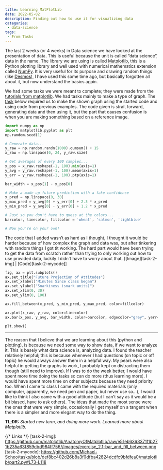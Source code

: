 ```yaml
---
title: Learning MatPlotLib
date: 2022-05-02
description: Finding out how to use it for visualizing data
categories: 
 - data-science
tags: 
 - From Tasks
---
```


The last 2 weeks (or 4 weeks) in Data science we have looked at the presentation of data. This is useful because the unit is called “data science”, data in the name. The library we are using is called [Matplotlib](https://matplotlib.org/), this is a Python plotting library and well used with numerical mathematics extension called [NumPy](https://numpy.org/). It is very useful for its purpose and drawing random things (like [Desmos](http://desmos.com)), I have used this some time ago, but basically forgotten all about it, but now understand the basics again.

We had some tasks we were meant to complete; they were made from the [tutorials from matplotlib](https://github.com/matplotlib/AnatomyOfMatplotlib). We had tasks mainly to make a type of graph. The [task](https://github.com/matplotlib/AnatomyOfMatplotlib/blob/master/AnatomyOfMatplotlib-Part2-Plotting_Methods_Overview.ipynb) below required us to make the shown graph using the started code and using code from previous examples. The code given is strait forward, generating data and then using it, but the part that causes confusion is when you are making something based on a reference image.

```python
import numpy as np
import matplotlib.pyplot as plt
np.random.seed(1)

# Generate data...
y_raw = np.random.randn(1000).cumsum() + 15
x_raw = np.linspace(0, 24, y_raw.size)

# Get averages of every 100 samples...
x_pos = x_raw.reshape(-1, 100).min(axis=1)
y_avg = y_raw.reshape(-1, 100).mean(axis=1)
y_err = y_raw.reshape(-1, 100).ptp(axis=1)

bar_width = x_pos[1] - x_pos[0]

# Make a made up future prediction with a fake confidence
x_pred = np.linspace(0, 30)
y_max_pred = y_avg[0] + y_err[0] + 2.3 * x_pred
y_min_pred = y_avg[0] - y_err[0] + 1.2 * x_pred

# Just so you don't have to guess at the colors...
barcolor, linecolor, fillcolor = 'wheat', 'salmon', 'lightblue'

# Now you're on your own!
```

The code that I added wasn’t as hard as I thought, I thought it would be harder because of how complex the graph and data was, but after tinkering with random things I got tit working. The hard part would have been trying to get the data from scratch rather than trying to only working out how to use provided data, luckily I didn't have to worry about that. [[Image][task-2-img] | [Code][task-2-mycode]]

```python
fig, ax = plt.subplots()
ax.set_title("Future Projection of Attitudes")
ax.set_xlabel("Minutes Since class began")
ax.set_ylabel("Snarkiness (snark units)")
ax.set_xlim(0, 30)
ax.set_ylim(0, 100)

ax.fill_between(x_pred, y_min_pred, y_max_pred, color=fillcolor)

ax.plot(x_raw, y_raw, color=linecolor)
ax.bar(x_pos, y_avg, bar_width, color=barcolor, edgecolor="grey", yerr=y_err, ecolor="grey", capsize=5, align="edge")

plt.show()
```

---

The reason that I believe that we are learning about this (python and plotting), is because we need some way to show data, if we want to analyze it. This is basely what data science is, analyzing data. I found the teacher relatively helpful; this is because whenever I had questions (on topic or off topic) he would always answer them in a helpful way. My pears were also helpful in getting the graphs to work, I probably kept on distracting them though (still need to improve). If I was to do the week better, I would have spent more time doing the tasks so can do more (thus learning more). I would have spent more time on other subjects because they need priority too. When I came to class I came with the required materials (only computer, apparently, we need pen and paper, but never use so...), I would like to think I also came with a good attitude (but I can't say as it would be a bit biased, have to ask others). The ideas that made the most sense were the ones that were very simple, occasionally I get myself on a tangent when there is a simpler and more elegant way to do the thing.

**TL;DR:** *Started new term, and doing more work. Learned more about Matplotlib.*

{/* Links */}
[task-2-img]: https://github.com/matplotlib/AnatomyOfMatplotlib/raw/e51eb6363371f1b271b235a63f859dbd984ff756//images/exercise_2.1-bar_and_fill_between.png
[task-2-mycode]: https://github.com/Michael-Schoo/tasks/blob/def8bc402d26b8a3f0dfba42824dcdfc9bfdfea0/matplotlib/part2.py#L73-L118
